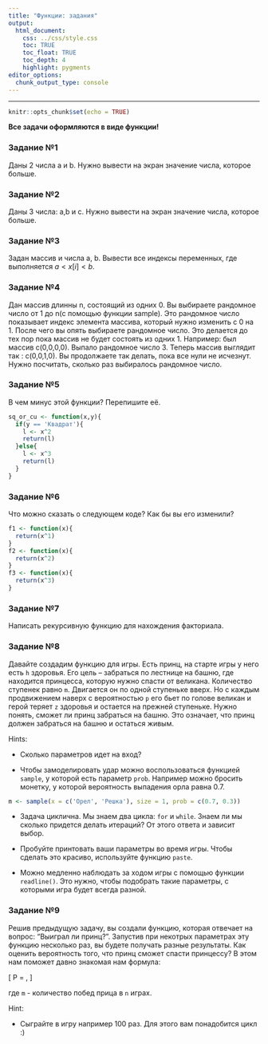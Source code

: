 ```yaml
---
title: "Функции: задания"
output: 
  html_document:
    css: ../css/style.css
    toc: TRUE
    toc_float: TRUE
    toc_depth: 4
    highlight: pygments
editor_options: 
  chunk_output_type: console
---
```

---
```r
knitr::opts_chunk$set(echo = TRUE)
```

**Все задачи оформляются в виде функции!**

### Задание №1

Даны 2 числа a и b. Нужно вывести на экран значение числа, которое больше.

### Задание №2

Даны 3 числа: a,b и c. Нужно вывести на экран значение числа, которое больше.

### Задание №3

Задан массив и числа a, b. Вывести все индексы переменных, где выполняется $a < x[i] < b$.

### Задание №4

Дан массив длинны n, состоящий из одних 0. Вы выбираете рандомное число от 1 до n(с помощью функции sample). Это рандомное число показывает индекс элемента массива, который нужно изменить с 0 на 1. После чего вы опять выбираете рандомное число. Это делается до тех пор пока массив не будет состоять из одних 1. Например: был массив с(0,0,0,0). Выпало рандомное число 3. Теперь массив выглядит так : c(0,0,1,0). Вы продолжаете так делать, пока все нули не исчезнут. Нужно посчитать, сколько раз выбиралось рандомное число.

### Задание №5

В чем минус этой функции? Перепишите её.

```r
sq_or_cu <- function(x,y){
  if(y == 'Квадрат'){
    l <- x^2
    return(l)
  }else{
    l <- x^3
    return(l)
  }
}
```

### Задание №6

Что можно сказать о следующем коде? Как бы вы его изменили?

```r
f1 <- function(x){
  return(x^1)
} 
f2 <- function(x){
  return(x^2)
} 
f3 <- function(x){
  return(x^3)
} 
```

### Задание №7 

Написать рекурсивную функцию для нахождения факториала.

### Задание №8

Давайте создадим функцию для игры. Есть принц, на старте игры у него есть `h` здоровья. Его цель -- забраться по лестнице на башню, где находится принцесса, которую нужно спасти от великана. Количество ступенек равно `m`. Двигается он по одной ступеньке вверх. Но с каждым продвижением наверх с вероятностью `p` его бьет по голове великан и герой теряет `z` здоровья и остается на прежней ступеньке. Нужно понять, сможет ли принц забраться на башню. Это означает, что принц должен забраться на башню и остаться живым.

Hints:

* Сколько параметров идет на вход?

* Чтобы замоделировать удар можно воспользоваться функцией `sample`, у которой есть параметр `prob`. Например можно бросить монетку, у которой вероятность выпадения орла равна 0.7.

```r
m <- sample(x = c('Орел', 'Решка'), size = 1, prob = c(0.7, 0.3))
```

* Задача циклична. Мы знаем два цикла: `for` и `while`. Знаем ли мы сколько придется делать итераций? От этого ответа и зависит выбор. 

* Пробуйте принтовать ваши параметры во время игры. Чтобы сделать это красиво, используйте функцию `paste`.

* Можно медленно наблюдать за ходом игры с помощью функции `readline()`. Это нужно, чтобы подобрать такие параметры, с которыми игра будет всегда разной.

### Задание №9

Решив предыдущую задачу, вы создали функцию, которая отвечает на вопрос: "Выиграл ли принц?". Запустив при некотрых параметрах эту функцию несколько раз, вы будете получать разные результаты. Как оценить вероятность того, что принц сможет спасти принцессу? В этом нам поможет давно знакомая нам формула:

\[
P = \frac{m}{n},
\]

где `m` - количество побед прица в `n` играх.

Hint:

* Сыграйте в игру например 100 раз. Для этого вам понадобится цикл :)